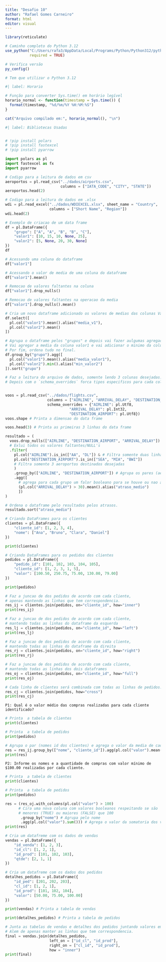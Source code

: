 ---
title: "Desafio 10"
author: "Rafael Gomes Carneiro"
format: html
editor: visual
---

```{r}
library(reticulate)

# Caminho completo do Python 3.12
use_python("C:/Users/rafa3/AppData/Local/Programs/Python/Python312/python.exe", 
           required = TRUE)

# Verifica versão
py_config()

# Tem que utilizar o Python 3.12
```

```{r}
#| label: Horario

# Função para converter Sys.time() em horário legível
horario_normal <- function(timestamp = Sys.time()) {
  format(timestamp, "%d/%m/%Y %H:%M:%S")
}

cat("Arquivo compilado em:", horario_normal(), "\n")
```

```{python setup}
#| label: Bibliotecas Usadas


# !pip install polars
# !pip install fastexcel
# !pip install pyarrow

import polars as pl
import fastexcel as fx
import pyarrow
```

```{python} 
# Codigo para a leitura de dados em csv
aeroportos = pl.read_csv("../dados/airports.csv",
                         columns = ["IATA_CODE", "CITY", "STATE"])
aeroportos.head(2)
```

```{python}
# Codigo para a leitura de dados em .xlsx
wdi = pl.read_excel("../dados/WDIEXCEL.xlsx", sheet_name = "Country",
                    columns = ["Short Name", "Region"])
wdi.head(2)
```

```{python}
# Exemplo de criacao de um data frame
df = pl.DataFrame({
    "grupo": ["A", "A", "B", "B", "C"],
    "valor1": [10, 15, 10, None, 25],
    "valor2": [5, None, 20, 30, None]
})
df
```

```{python}
# Acessando uma coluna do dataframe
df["valor1"]
```

```{python}
# Acessando o valor de media de uma coluna do dataframe
df["valor1"].mean()
```

```{python}
# Remocao de valores faltantes na coluna
df["valor1"].drop_nulls()
```

```{python}
# Remocao de valores faltantes na operacao da media
df["valor1"].drop_nulls().mean()
```

```{python}
# Cria um novo dataframe adicionado os valores de medias das colunas Valor1 e Valor2
df.select([
  pl.col("valor1").mean().alias("media_v1"),
  pl.col("valor2").mean()
])
```

```{python}
# Agrupa o dataframe pelos "grupos" e depois vai fazer aulgumas agregacoes para cada grupo.
# Vai agregar a media da coluna valor1 e vai adicionar o minimo da coluna valor2.
# Por fim, ordena tudo no final.
df.group_by("grupo").agg([
  pl.col("valor1").mean().alias("media_valor1"),
  pl.col("valor2").min().alias("min_valor2")
]).sort("grupo") 
```

```{python}
# Faz a leitura do arquivo de dados, somente lendo 3 colunas desejadas.
# Depois com o `schema_overrides` forca tipos especificos para cada coluna.


voos = pl.read_csv("../dados/flights.csv",
                   columns = ["AIRLINE", "ARRIVAL_DELAY", "DESTINATION_AIRPORT"],
                   schema_overrides = {"AIRLINE": pl.Utf8,
                             "ARRIVAL_DELAY": pl.Int32,
                             "DESTINATION_AIRPORT": pl.Utf8})
voos.shape # Printa a dimensao do data frame
```

```{python}
voos.head(3) # Printa as primeiras 3 linhas do data frame
```

```{python}
resultado = (
  voos.drop_nulls(["AIRLINE", "DESTINATION_AIRPORT", "ARRIVAL_DELAY"])
  # Exlui todos os valores faltantes/NULL's
  .filter( 
    pl.col("AIRLINE").is_in(["AA", "DL"]) & # Filtra somente duas linhas aerias desejadas
    pl.col("DESTINATION_AIRPORT").is_in(["SEA", "MIA", "BWI"]) 
    # Filtra somente 3 aeroportos destinados desejadas
    )
    .group_by(["AIRLINE", "DESTINATION_AIRPORT"]) # Agrupa os pares (aerolinhas, destino)
    .agg([
      # agrega para cada grupo um falor booleano para se houve ou nao atrasos de mais de 30 minutos
      (pl.col("ARRIVAL_DELAY") > 30).mean().alias("atraso_medio")
      ])
)
```

```{python}
# Ordena o dataframe pelo resultados pelos atrasos.
resultado.sort("atraso_medio")
```

```{python}
# Criando DataFrames para os clientes
clientes = pl.DataFrame({
    "cliente_id": [1, 2, 3, 4],
    "nome": ["Ana", "Bruno", "Clara", "Daniel"]
})

print(clientes)
```

```{python}
# Criando DataFrames para os pedidos dos clientes
pedidos = pl.DataFrame({
    "pedido_id": [101, 102, 103, 104, 105],
    "cliente_id": [1, 2, 3, 1, 5],
    "valor": [100.50, 250.75, 75.00, 130.00, 79.00]
})

print(pedidos)
```

```{python}
# Faz a juncao de dos pedidos de acordo com cada cliente, 
# apenas mantendo as linhas que tem correspondencia.
res_ij = clientes.join(pedidos, on="cliente_id", how="inner")
print(res_ij)
```

```{python}
# Faz a juncao de dos pedidos de acordo com cada cliente, 
# mantendo todas as linhas do dataframe da esquerda
res_lj = clientes.join(pedidos, on="cliente_id", how="left")
print(res_lj)
```

```{python}
# Faz a juncao de dos pedidos de acordo com cada cliente, 
# mantendo todas as linhas do dataframe da direita
res_rj = clientes.join(pedidos, on="cliente_id", how="right")
print(res_rj)
```

```{python}
# Faz a juncao de dos pedidos de acordo com cada cliente, 
# mantendo todas as linhas dos dois dataframes
res_oj = clientes.join(pedidos, on="cliente_id", how="full")
print(res_oj)
```

```{python}
# Cada linha de clientes será combinada com todas as linhas de pedidos.
res_cj = clientes.join(pedidos, how="cross")
print(res_cj)
```

```
P1: Qual é o valor médio das compras realizadas para cada cliente identificado?
```

```{python}
# Printa  a tabela de clientes
print(clientes)

# Printa  a tabela de pedidos
print(pedidos)
```

```{python}
# Agrupa o par (nomes id dos clientes) e agrega o valor da media de cada valor da coluna valor1
res = res_ij.group_by(["nome", "cliente_id"]).agg(pl.col("valor").mean())
print(res)
```

```
P2: Informe os nomes e a quantidade de compras com valor mínimo de $100.00 realizadas por cada cliente.
```

```{python}
# Printa  a tabela de clientes
print(clientes)

# Printa  a tabela de pedidos
print(pedidos)
```

```{python}


res = (res_oj.with_columns(pl.col("valor") > 100)
      # Cira uma nova coluna com valores booleanos respeitando se são 
      # menores (TRUE) ou maiores (FALSE) que 100
       .group_by("nome") # Agrupa pelo nome
       .agg(pl.col("valor").sum())) # Agrega o valor da somatoria dos valores booleanos
print(res)
```

```{python}
# Cria um datafreme com os dados de vendas
vendas = pl.DataFrame({
    "id_venda": [1, 2, 3],
    "id_cl": [1, 2, 1],
    "id_prod": [101, 102, 103],
    "qtde": [2, 1, 1]
})

# Cria um datafreme com os dados dos pedidos
detalhes_pedidos = pl.DataFrame({
    "id_ped": [201, 202, 203],
    "cl_id": [1, 2, 1],
    "id_prod": [101, 102, 104],
    "valor": [50.00, 75.00, 100.00]
})
```

```{python}
print(vendas) # Printa a tabela de vendas 
```

```{python}
print(detalhes_pedidos) # Printa a tabela de pedidos 
```

```{python}
# Junta as tabelas de vendas e detalhes dos pedidos juntando valores em especicos de cada tabela, 
# Alem de apenas manter as linhas que tem correspondencia.
final = vendas.join(detalhes_pedidos,
                    left_on = ["id_cl", "id_prod"],
                    right_on = ["cl_id", "id_prod"],
                    how = "inner")
print(final)
```

